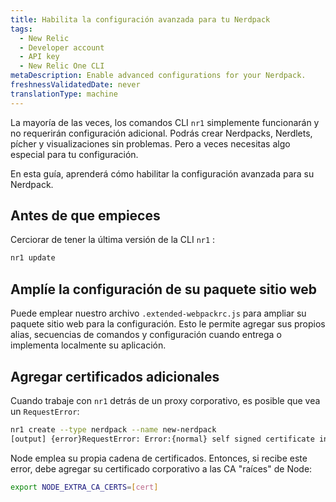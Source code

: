 ```yaml
---
title: Habilita la configuración avanzada para tu Nerdpack
tags:
  - New Relic
  - Developer account
  - API key
  - New Relic One CLI
metaDescription: Enable advanced configurations for your Nerdpack.
freshnessValidatedDate: never
translationType: machine
---
```


La mayoría de las veces, los comandos CLI `nr1` simplemente funcionarán y no requerirán configuración adicional. Podrás crear Nerdpacks, Nerdlets, pícher y visualizaciones sin problemas. Pero a veces necesitas algo especial para tu configuración.

En esta guía, aprenderá cómo habilitar la configuración avanzada para su Nerdpack.

## Antes de que empieces

Cerciorar de tener la última versión de la CLI `nr1` :

```sh
nr1 update
```

## Amplíe la configuración de su paquete sitio web

Puede emplear nuestro archivo `.extended-webpackrc.js` para ampliar su paquete sitio web para la configuración. Esto le permite agregar sus propios alias, secuencias de comandos y configuración cuando entrega o implementa localmente su aplicación.

## Agregar certificados adicionales

Cuando trabaje con `nr1` detrás de un proxy corporativo, es posible que vea un `RequestError`:

```sh
nr1 create --type nerdpack --name new-nerdpack
[output] {error}RequestError: Error:{normal} self signed certificate in certificate chain
```

Node emplea su propia cadena de certificados. Entonces, si recibe este error, debe agregar su certificado corporativo a las CA "raíces" de Node:

```sh
export NODE_EXTRA_CA_CERTS=[cert]
```